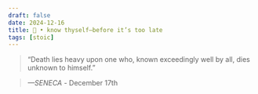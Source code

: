 ```yaml
---
draft: false 
date: 2024-12-16
title: 🗿 • know thyself—before it’s too late
tags: [stoic]
---
```


>  “Death lies heavy upon one who, known exceedingly well by all, dies unknown to himself.”

> *—SENECA* - December 17th